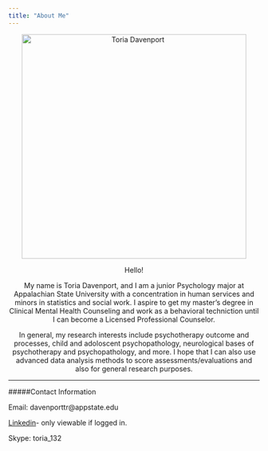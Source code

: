```yaml
---
title: "About Me"
---
```


<center><img src="DSC_0548.jpg" width= 450 alt="Toria Davenport">

Hello!

My name is Toria Davenport, and I am a junior Psychology major at Appalachian State University with a concentration in human services and minors in statistics and social work. I aspire to get my master's degree in Clinical Mental Health Counseling and work as a behavioral techniction until I can become a Licensed Professional Counselor. 

In general, my research interests include psychotherapy outcome and processes, child and adoloscent psychopathology, neurological bases of psychotherapy and psychopathology, and more. I hope that I can also use advanced data analysis methods to score assessments/evaluations and also for general research purposes. </center>

------

#####Contact Information

Email: davenporttr@appstate.edu

[Linkedin](www.linkedin.com/in/toriareneedavenport)- only viewable if logged in. 

Skype: toria_132